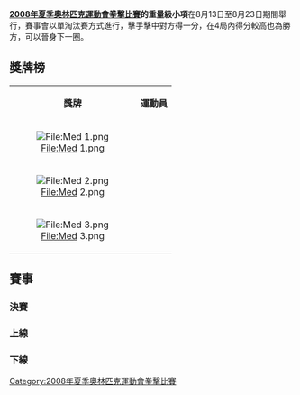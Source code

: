 {{2008年夏季奧林匹克運動會拳擊比賽}}

'''[[2008年夏季奧林匹克運動會拳擊比賽|2008年夏季奧林匹克運動會拳擊比賽]]的重量級小項'''在8月13日至8月23日期間舉行，賽事會以單淘汰賽方式進行，擊手擊中對方得一分，在4局內得分較高也為勝方，可以晉身下一圈。

== 獎牌榜 ==
{| class="wikitable"
|- bgcolor="#efefef"
| align="center"| '''獎牌'''
| align="center"| '''運動員'''
|-
| bgcolor="gold" align="center"| [[File:Med_1.png|File:Med 1.png]]
|{{flagIOCathlete|[[拉希姆·恰赫基耶夫|拉希姆·恰赫基耶夫]]|RUS|2008年夏季}}
|-
| bgcolor="silver" align="center"| [[File:Med_2.png|File:Med 2.png]]
|{{flagIOCathlete|[[克莱门特·鲁索|克莱门特·鲁索]]|ITA|2008年夏季}}
|-
| rowspan=2 bgcolor="cc9966" align="center"| [[File:Med_3.png|File:Med 3.png]]
|{{flagIOCathlete|[[奥斯迈·阿科斯塔·杜阿尔特|奥斯迈·阿科斯塔·杜阿尔特]]|CUB|2008年夏季}}
|-
|{{flagIOCathlete|[[德翁泰·怀尔德|德翁泰·怀尔德]]|USA|2008年夏季}}
|}

== 賽事 ==
=== 決賽 ===
{{4TeamBracket 
| RD1=4強
| RD2=決賽


| RD1-team1={{flagIOCathlete|[[奥斯迈·阿科斯塔·杜阿尔特|奥斯迈·阿科斯塔·杜阿尔特]]|CUB|2008年夏季}}
| RD1-score1=5
| RD1-team2='''{{flagIOCathlete|[[拉希姆·恰赫基耶夫|拉希姆·恰赫基耶夫]]|RUS|2008年夏季}}'''
| RD1-score2='''10'''

| RD1-team3={{flagIOCathlete|[[德翁泰·怀尔德|德翁泰·怀尔德]]|USA|2008年夏季}}
| RD1-score3=1
| RD1-team4='''{{flagIOCathlete|[[克莱门特·鲁索|克莱门特·鲁索]]|ITA|2008年夏季}}'''
| RD1-score4=7

| RD2-team1='''{{flagIOCathlete|[[拉希姆·恰赫基耶夫|拉希姆·恰赫基耶夫]]|RUS|2008年夏季}}'''
| RD2-score1='''4'''
| RD2-team2={{flagIOCathlete|[[克莱门特·鲁索|克莱门特·鲁索]]|ITA|2008年夏季}}
| RD2-score2=2
}}

=== 上線 ===
{{8TeamBracket-Compact-NoSeeds-Byes
| RD1=16強
| RD2=8強
| RD3=4強
| team-width=185
| score-width=20

| RD1-team01= '''{{flagIOCathlete|[[奥斯迈·阿科斯塔·杜阿尔特|奥斯迈·阿科斯塔·杜阿尔特]]|CUB|2008年夏季}}'''
| RD1-score01='''11'''
| RD1-team02={{flagIOCathlete|[[奥兰雷瓦朱·杜罗多拉|奥兰雷瓦朱·杜罗多拉]]|NGR|2008年夏季}}
| RD1-score02=0

| RD1-team03='''{{flagIOCathlete|[[伊利亚斯·帕夫利季斯|伊利亚斯·帕夫利季斯]]|GRE|2008年夏季}}'''
| RD1-score03='''7'''
| RD1-team04={{flagIOCathlete|[[米洛拉德·加约维奇|米洛拉德·加约维奇]]|MNE|2008年夏季}}
| RD1-score04=3

| RD1-team05={{flagIOCathlete|[[戴维斯·胡利奥|戴维斯·胡利奥]]|COL|2008年夏季}}
| RD1-score05=5
| RD1-team06='''{{flagIOCathlete|[[约翰·姆班巴|约翰·姆班巴]]|FRA|2008年夏季}}'''
| RD1-score06='''11'''

| RD1-team07='''{{flagIOCathlete|[[拉希姆·恰赫基耶夫|拉希姆·恰赫基耶夫]]|RUS|2008年夏季}}'''
| RD1-score07='''7'''
| RD1-team08= {{flagIOCathlete|[[阿里·马扎赫里|阿里·马扎赫里]]|IRI|2008年夏季}}
| RD1-score08=3

| RD2-team01='''{{flagIOCathlete|[[奥斯迈·阿科斯塔·杜阿尔特|奥斯迈·阿科斯塔·杜阿尔特]]|CUB|2008年夏季}}'''
| RD2-score01='''7'''
| RD2-team02={{flagIOCathlete|[[伊利亚斯·帕夫利季斯|伊利亚斯·帕夫利季斯]]|GRE|2008年夏季}}
| RD2-score02=4

| RD2-team03={{flagIOCathlete|[[约翰·姆班巴|约翰·姆班巴]]|FRA|2008年夏季}}
| RD2-score03=9
| RD2-team04='''{{flagIOCathlete|[[拉希姆·恰赫基耶夫|拉希姆·恰赫基耶夫]]|RUS|2008年夏季}}'''
| RD2-score04='''18'''

| RD3-team01={{flagIOCathlete|[[奥斯迈·阿科斯塔·杜阿尔特|奥斯迈·阿科斯塔·杜阿尔特]]|CUB|2008年夏季}}
| RD3-score01=5
| RD3-team02='''{{flagIOCathlete|[[拉希姆·恰赫基耶夫|拉希姆·恰赫基耶夫]]|RUS|2008年夏季}}'''
| RD3-score02='''10'''

}}

=== 下線 ===
{{8TeamBracket-Compact-NoSeeds-Byes

| RD1=16強
| RD2=8強
| RD3=4強


| team-width=185
| score-width=20

| RD1-team01={{flagIOCathlete|[[阿卜杜勒·阿齐兹·图伊尔比尼|阿卜杜勒·阿齐兹·图伊尔比尼]]|ALG|2008年夏季}}
| RD1-score01=4
| RD1-team02='''{{flagIOCathlete|[[德翁泰·怀尔德|德翁泰·怀尔德]]|USA|2008年夏季}}'''
| RD1-score02='''10'''

| RD1-team03= {{flagIOCathlete|[[布拉德·皮特|布拉德·皮特]]|AUS|2008年夏季}}
| RD1-score03=6
| RD1-team04='''{{flagIOCathlete|[[穆罕默德·阿尔贾维|穆罕默德·阿尔贾维]]|MAR|2008年夏季}}'''
| RD1-score04='''11'''

| RD1-team05={{flagIOCathlete|[[尼加提·玉山|尼加提·玉山]]|CHN|2008年夏季}}
| RD1-score05=4
| RD1-team06='''{{flagIOCathlete|[[亚历山大·乌瑟克|亚历山大·乌瑟克]]|UKR|2008年夏季}}'''
| RD1-score06='''23'''

| RD1-team07='''{{flagIOCathlete|[[克莱门特·鲁索|克莱门特·鲁索]]|ITA|2008年夏季}}'''
| RD1-score07='''7'''
| RD1-team08= {{flagIOCathlete|[[维克塔尔·祖耶乌|维克塔尔·祖耶乌]]|BLR|2008年夏季}}
| RD1-score08=1

| RD2-team01='''{{flagIOCathlete|[[德翁泰·怀尔德|德翁泰·怀尔德]]|USA|2008年夏季}}'''
| RD2-score01='''+10'''
| RD2-team02={{flagIOCathlete|[[穆罕默德·阿尔贾维|穆罕默德·阿尔贾维]]|MAR|2008年夏季}}
| RD2-score02=10

| RD2-team03={{flagIOCathlete|[[亚历山大·乌瑟克|亚历山大·乌瑟克]]|UKR|2008年夏季}}
| RD2-score03=4
| RD2-team04='''{{flagIOCathlete|[[克莱门特·鲁索|克莱门特·鲁索]]|ITA|2008年夏季}}'''
| RD2-score04='''7'''

| RD3-team01={{flagIOCathlete|[[德翁泰·怀尔德|德翁泰·怀尔德]]|USA|2008年夏季}}
| RD3-score01=1
| RD3-team02='''{{flagIOCathlete|[[克莱门特·鲁索|克莱门特·鲁索]]|ITA|2008年夏季}}'''
| RD3-score02='''7'''

}}

[[Category:2008年夏季奧林匹克運動會拳擊比賽|Category:2008年夏季奧林匹克運動會拳擊比賽]]